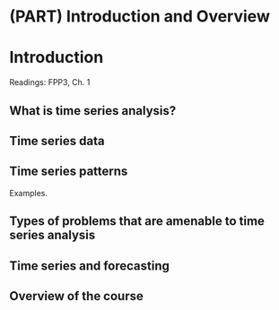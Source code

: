 # (PART) Introduction and Overview {-} 

# Introduction {#intro}

Readings: FPP3, Ch. 1

## What is time series analysis?

## Time series data

## Time series patterns

Examples.

## Types of problems that are amenable to time series analysis

## Time series and forecasting

## Overview of the course







